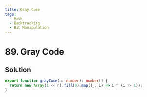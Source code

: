 ```yaml
---
title: Gray Code
tags:
  - Math
  - Backtracking
  - Bit Manipulation
---
```


# 89. Gray Code

<Badges>
  <LevelBadge level="medium" />
  <TopicBadge name="Math" slug="math" />
  <TopicBadge name="Backtracking" slug="backtracking" />
  <TopicBadge name="Bit Manipulation" slug="bit-manipulation" />
</Badges>

## Solution

```typescript filename="solution.ts" copy
export function grayCode(n: number): number[] {
  return new Array(1 << n).fill(0).map((_, i) => i ^ (i >> 1));
}
```

<ProblemLink
  codingSite="leetcode"
  href="https://leetcode.com/problems/gray-code"
  title="Gray Code"
/>
